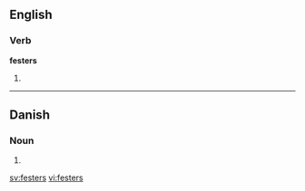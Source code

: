 ==English==

===Verb===
'''festers'''

# {{third-person singular of|[[fester]]}}

----

==Danish==

===Noun===
{{infl|da|noun form|g=c}}

# {{form of|genitive plural indefinite|fest|lang=Danish}}

[[sv:festers]]
[[vi:festers]]